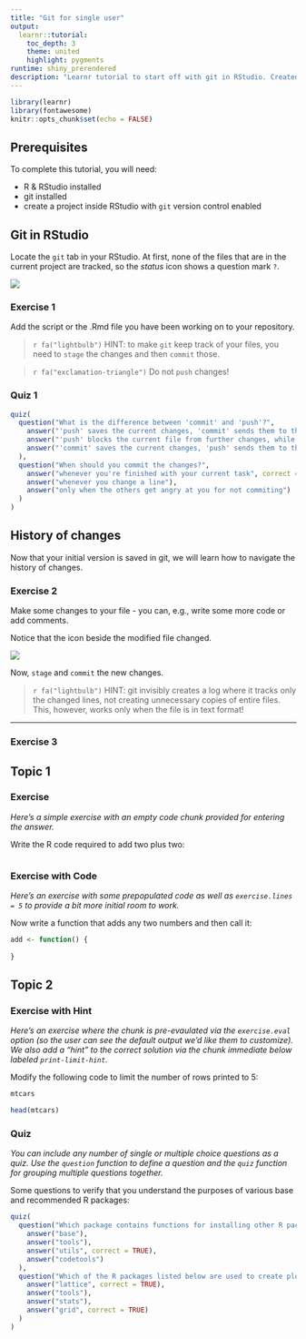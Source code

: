 ```yaml
---
title: "Git for single user"
output:
  learnr::tutorial:
    toc_depth: 3
    theme: united
    highlight: pygments
runtime: shiny_prerendered
description: "Learnr tutorial to start off with git in RStudio. Created for a course for medicine PhD students at Univ.of Bergen."
---
```


```r
library(learnr)
library(fontawesome)
knitr::opts_chunk$set(echo = FALSE)
```


## Prerequisites

To complete this tutorial, you will need:

- R & RStudio installed
- git installed
- create a project inside RStudio with `git` version control enabled

## Git in RStudio

Locate the `git` tab in your RStudio. At first, none of the files that are in the
current project are tracked, so the _status_ icon shows a question mark `?`.

<img src="images/git_tab1.png">

### Exercise 1

Add the script or the .Rmd file you have been working on to your repository.

> `r fa("lightbulb")` HINT: to make `git` keep track of your files, you need to `stage` the changes
> and then `commit` those.

> `r fa("exclamation-triangle")` Do not `push` changes!

### Quiz 1

```r
quiz(
  question("What is the difference between 'commit' and 'push'?",
    answer("'push' saves the current changes, 'commit' sends them to the remote server"),
    answer("'push' blocks the current file from further changes, while 'commit' does not"),
    answer("'commit' saves the current changes, 'push' sends them to the remote server", correct = TRUE)
  ),
  question("When should you commit the changes?",
    answer("whenever you're finished with your current task", correct = TRUE),
    answer("whenever you change a line"),
    answer("only when the others get angry at you for not commiting")
  )
)
```


## History of changes

Now that your initial version is saved in git, we will learn how to navigate
the history of changes.

### Exercise 2

Make some changes to your file - you can, e.g., write some more code or add
comments.

Notice that the icon beside the modified file changed.

<img src="images/git_tab2.png">

Now, `stage` and `commit` the new changes.

> `r fa("lightbulb")` HINT: git invisibly creates a log where it tracks only
> the changed lines, not creating unnecessary copies of entire files.
> This, however, works only when the file is in text format!

---

### Exercise 3




## Topic 1

### Exercise 

*Here's a simple exercise with an empty code chunk provided for entering the answer.*

Write the R code required to add two plus two:

```r

```

### Exercise with Code

*Here's an exercise with some prepopulated code as well as `exercise.lines = 5` to provide a bit more initial room to work.*

Now write a function that adds any two numbers and then call it:

```r
add <- function() {
  
}
```

## Topic 2

### Exercise with Hint

*Here's an exercise where the chunk is pre-evaulated via the `exercise.eval` option (so the user can see the default output we'd like them to customize). We also add a "hint" to the correct solution via the chunk immediate below labeled `print-limit-hint`.*

Modify the following code to limit the number of rows printed to 5:

```r
mtcars
```

```r
head(mtcars)
```

### Quiz

*You can include any number of single or multiple choice questions as a quiz. Use the `question` function to define a question and the `quiz` function for grouping multiple questions together.*

Some questions to verify that you understand the purposes of various base and recommended R packages:

```r
quiz(
  question("Which package contains functions for installing other R packages?",
    answer("base"),
    answer("tools"),
    answer("utils", correct = TRUE),
    answer("codetools")
  ),
  question("Which of the R packages listed below are used to create plots?",
    answer("lattice", correct = TRUE),
    answer("tools"),
    answer("stats"),
    answer("grid", correct = TRUE)
  )
)
```
